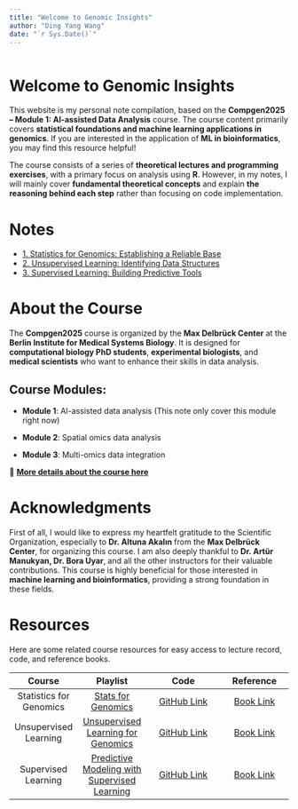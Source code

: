 ```yaml
---
title: "Welcome to Genomic Insights"
author: "Ding Yang Wang"
date: "`r Sys.Date()`"
---
```


```r
```

# Welcome to Genomic Insights

This website is my personal note compilation, based on the **Compgen2025 -- Module 1: AI-assisted Data Analysis** course. The course content primarily covers **statistical foundations and machine learning applications in genomics**. If you are interested in the application of **ML in bioinformatics**, you may find this resource helpful!

The course consists of a series of **theoretical lectures and programming exercises**, with a primary focus on analysis using **R**. However, in my notes, I will mainly cover **fundamental theoretical concepts** and explain **the reasoning behind each step** rather than focusing on code implementation.

# Notes

-   [1. Statistics for Genomics: Establishing a Reliable Base](statistics.qmd)
-   [2. Unsupervised Learning: Identifying Data Structures](unsupervised.qmd)
-   [3. Supervised Learning: Building Predictive Tools](supervised.qmd)

# **About the Course**

The **Compgen2025** course is organized by the **Max Delbrück Center** at the **Berlin Institute for Medical Systems Biology**. It is designed for **computational biology PhD students**, **experimental biologists**, and **medical scientists** who want to enhance their skills in data analysis.

## **Course Modules:**

-   **Module 1**: AI-assisted data analysis (This note only cover this module right now)

-   **Module 2**: Spatial omics data analysis

-   **Module 3**: Multi-omics data integration

🔗 [**More details about the course here**](https://compgen.mdc-berlin.de/)

# **Acknowledgments**

First of all, I would like to express my heartfelt gratitude to the Scientific Organization, especially to **Dr. Altuna Akalın** from the **Max Delbrück Center**, for organizing this course. I am also deeply thankful to **Dr. Artür Manukyan, Dr. Bora Uyar**, and all the other instructors for their valuable contributions. This course is highly beneficial for those interested in **machine learning and bioinformatics**, providing a strong foundation in these fields.

# Resources

Here are some related course resources for easy access to lecture record, code, and reference books.

|         Course          |                                                       **Playlist**                                                       |                                                          **Code**                                                           |                              **Reference**                              |
|:----------------:|:----------------:|:-----------------:|:----------------:|
| Statistics for Genomics |              [Stats for Genomics](https://www.youtube.com/playlist?list=PL7WXGPJM2P8b3f_8QvUIlrO3t_bJpAXxc)              | [GitHub Link](https://www.dropbox.com/scl/fi/kq8pwk1abo8i813yqa769/statsForGenomics.R?rlkey=1l8pdp92w9ghw2eyurxv2p60w&dl=0) |         [Book Link](ttp://compgenomr.github.io/book/stats.html)         |
|  Unsupervised Learning  |      [Unsupervised Learning for Genomics](https://www.youtube.com/playlist?list=PL7WXGPJM2P8Y-l6Vm3kpC9emTtk4HkNcT)      |                    [GitHub Link](https://www.dropbox.com/s/e5e4qiadj2tubz0/unsupervisedLearning.R?dl=0)                     | [Book Link](http://compgenomr.github.io/book/unsupervisedLearning.html) |
|   Supervised Learning   | [Predictive Modeling with Supervised Learning](https://www.youtube.com/playlist?list=PL7WXGPJM2P8YgHQeTqIC1eFcrchpBvA8g) |                     [GitHub Link](https://www.dropbox.com/s/wxy57u3xe1k9o8a/supervisedLearning.R?dl=0)                      |  [Book Link](http://compgenomr.github.io/book/supervisedLearning.html)  |

